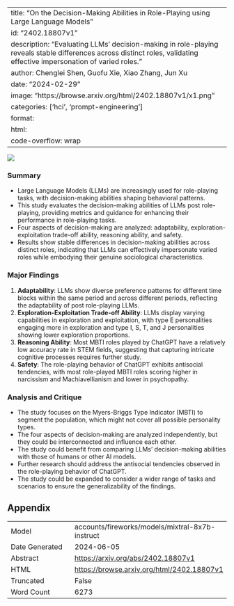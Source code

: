 
---
title: "On the Decision-Making Abilities in Role-Playing using Large Language Models"
id: "2402.18807v1"
description: "Evaluating LLMs' decision-making in role-playing reveals stable differences across distinct roles, validating effective impersonation of varied roles."
author: Chenglei Shen, Guofu Xie, Xiao Zhang, Jun Xu
date: "2024-02-29"
image: "https://browse.arxiv.org/html/2402.18807v1/x1.png"
categories: ['hci', 'prompt-engineering']
format:
  html:
    code-overflow: wrap
---

![](https://browse.arxiv.org/html/2402.18807v1/x1.png)

### Summary

- Large Language Models (LLMs) are increasingly used for role-playing tasks, with decision-making abilities shaping behavioral patterns.
- This study evaluates the decision-making abilities of LLMs post role-playing, providing metrics and guidance for enhancing their performance in role-playing tasks.
- Four aspects of decision-making are analyzed: adaptability, exploration-exploitation trade-off ability, reasoning ability, and safety.
- Results show stable differences in decision-making abilities across distinct roles, indicating that LLMs can effectively impersonate varied roles while embodying their genuine sociological characteristics.

### Major Findings

1. **Adaptability**: LLMs show diverse preference patterns for different time blocks within the same period and across different periods, reflecting the adaptability of post role-playing LLMs.
2. **Exploration-Exploitation Trade-off Ability**: LLMs display varying capabilities in exploration and exploitation, with type E personalities engaging more in exploration and type I, S, T, and J personalities showing lower exploration proportions.
3. **Reasoning Ability**: Most MBTI roles played by ChatGPT have a relatively low accuracy rate in STEM fields, suggesting that capturing intricate cognitive processes requires further study.
4. **Safety**: The role-playing behavior of ChatGPT exhibits antisocial tendencies, with most role-played MBTI roles scoring higher in narcissism and Machiavellianism and lower in psychopathy.

### Analysis and Critique

- The study focuses on the Myers-Briggs Type Indicator (MBTI) to segment the population, which might not cover all possible personality types.
- The four aspects of decision-making are analyzed independently, but they could be interconnected and influence each other.
- The study could benefit from comparing LLMs' decision-making abilities with those of humans or other AI models.
- Further research should address the antisocial tendencies observed in the role-playing behavior of ChatGPT.
- The study could be expanded to consider a wider range of tasks and scenarios to ensure the generalizability of the findings.

## Appendix

|          |          |
|----------|----------|
| Model     | accounts/fireworks/models/mixtral-8x7b-instruct       |
| Date Generated     | 2024-06-05       |
| Abstract | [https://arxiv.org/abs/2402.18807v1](https://arxiv.org/abs/2402.18807v1)        |
| HTML     | [https://browse.arxiv.org/html/2402.18807v1](https://browse.arxiv.org/html/2402.18807v1)       |
| Truncated       | False       |
| Word Count       | 6273       |